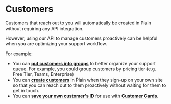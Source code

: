 # Customers

Customers that reach out to you will automatically be created in Plain without requiring any API integration.

However, using our API to manage customers proactively can be helpful when you are optimizing your support workflow.

For example:

- You can [**put customers into groups**](/graphql/customers-setup/customer-groups/) to better organize your support queue. For example, you could group customers by pricing tier (e.g. Free Tier, Teams, Enterprise)
- You can [**create customers**](/graphql/customers-setup/upsert/) in Plain when they sign-up on your own site so that you can reach out to them proactively without waiting for them to get in touch.
- You can [**save your own customer's ID**](/graphql/customers-setup/upsert) for use with [**Customer Cards**](/customer-cards/).
